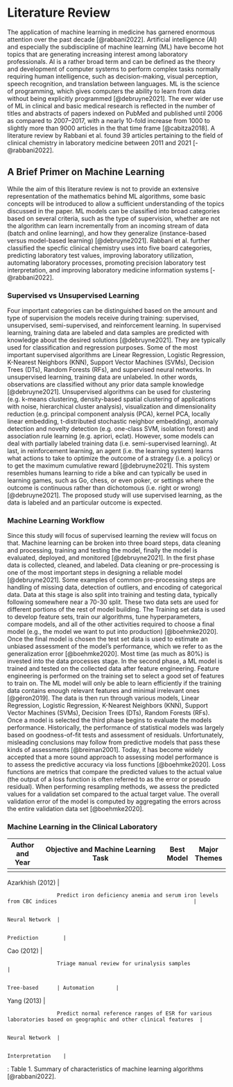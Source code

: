 # Literature Review

The application of machine learning in medicine has garnered enormous
attention over the past decade [@rabbani2022]. Artificial intelligence
(AI) and especially the subdiscipline of machine learning (ML) have
become hot topics that are generating increasing interest among
laboratory professionals. AI is a rather broad term and can be defined
as the theory and development of computer systems to perform complex
tasks normally requiring human intelligence, such as decision-making,
visual perception, speech recognition, and translation between
languages. ML is the science of programming, which gives computers the
ability to learn from data without being explicitly programmed
[@debruyne2021]. The ever wider use of ML in clinical and basic medical
research is reflected in the number of titles and abstracts of papers
indexed on PubMed and published until 2006 as compared to 2007--2017,
with a nearly 10-fold increase from 1000 to slightly more than 9000
articles in the that time frame [@cabitza2018]. A literature review by
Rabbani et al. found 39 articles pertaining to the field of clinical
chemistry in laboratory medicine between 2011 and 2021 [-@rabbani2022].

## A Brief Primer on Machine Learning

While the aim of this literature review is not to provide an extensive
representation of the mathematics behind ML algorithms, some basic
concepts will be introduced to allow a sufficient understanding of the
topics discussed in the paper. ML models can be classified into broad
categories based on several criteria, such as the type of supervision,
whether are not the algorithm can learn incrementally from an incoming
stream of data (batch and online learning), and how they generalize
(instance-based versus model-based learning) [@debruyne2021]. Rabbani et
al. further classified the specfic clinical chemistry uses into five
board categories, predicting laboratory test values, improving
laboratory utilization, automating laboratory processes, promoting
precision laboratory test interpretation, and improving laboratory
medicine information systems [-@rabbani2022].

### Supervised vs Unsupervised Learning

Four important categories can be distinguished based on the amount and
type of supervision the models receive during training: supervised,
unsupervised, semi-supervised, and reinforcement learning. In supervised
learning, training data are labeled and data samples are predicted with
knowledge about the desired solutions [@debruyne2021]. They are
typically used for classification and regression purposes. Some of the
most important supervised algorithms are Linear Regression, Logistic
Regression, K-Nearest Neighbors (KNN), Support Vector Machines (SVMs),
Decision Trees (DTs), Random Forests (RFs), and supervised neural
networks. In unsupervised learning, training data are unlabeled. In
other words, observations are classified without any prior data sample
knowledge [@debruyne2021]. Unsupervised algorithms can be used for
clustering (e.g. k-means clustering, density-based spatial clustering of
applications with noise, hierarchical cluster analysis), visualization
and dimensionality reduction (e.g. principal component analysis (PCA),
kernel PCA, locally linear embedding, t-distributed stochastic neighbor
embedding), anomaly detection and novelty detection (e.g. one-class SVM,
isolation forest) and association rule learning (e.g. apriori, eclat).
However, some models can deal with partially labeled training data (i.e.
semi-supervised learning). At last, in reinforcement learning, an agent
(i.e. the learning system) learns what actions to take to optimize the
outcome of a strategy (i.e. a policy) or to get the maximum cumulative
reward [@debruyne2021]. This system resembles humans learning to ride a
bike and can typically be used in learning games, such as Go, chess, or
even poker, or settings where the outcome is continuous rather than
dichotomous (i.e. right or wrong)[@debruyne2021]. The proposed study
will use supervised learning, as the data is labeled and an particular
outcome is expected.

### Machine Learning Workflow

Since this study will focus of supervised learning the review will focus
on that. Machine learning can be broken into three board steps, data
cleaning and processing, training and testing the model, finally the
model is evaluated, deployed, and monitored [@debruyne2021]. In the
first phase data is collected, cleaned, and labeled. Data cleaning or
pre-processing is one of the most important steps in designing a
reliable model [@debruyne2021]. Some examples of common pre-processing
steps are handling of missing data, detection of outliers, and encoding
of categorical data. Data at this stage is also split into training and
testing data, typically following somewhere near a 70-30 split. These
two data sets are used for different portions of the rest of model
building. The Training set data is used to develop feature sets, train
our algorithms, tune hyperparameters, compare models, and all of the
other activities required to choose a final model (e.g., the model we
want to put into production) [@boehmke2020]. Once the final model is
chosen the test set data is used to estimate an unbiased assessment of
the model's performance, which we refer to as the generalization error
[@boehmke2020]. Most time (as much as 80%) is invested into the data
processes stage. In the second phase, a ML model is trained and tested
on the collected data after feature engineering. Feature engineering is
performed on the training set to select a good set of features to train
on. The ML model will only be able to learn efficiently if the training
data contains enough relevant features and minimal irrelevant ones
[@géron2019]. The data is then run through various models, Linear
Regression, Logistic Regression, K-Nearest Neighbors (KNN), Support
Vector Machines (SVMs), Decision Trees (DTs), Random Forests (RFs). Once
a model is selected the third phase begins to evaluate the models
performance. Historically, the performance of statistical models was
largely based on goodness-of-fit tests and assessment of residuals.
Unfortunately, misleading conclusions may follow from predictive models
that pass these kinds of assessments [@breiman2001]. Today, it has
become widely accepted that a more sound approach to assessing model
performance is to assess the predictive accuracy via loss functions
[@boehmke2020]. Loss functions are metrics that compare the predicted
values to the actual value (the output of a loss function is often
referred to as the error or pseudo residual). When performing resampling
methods, we assess the predicted values for a validation set compared to
the actual target value. The overall validation error of the model is
computed by aggregating the errors across the entire validation data set
[@boehmke2020].

<!--# should I talk about Model types ?-->

### Machine Learning in the Clinical Laboratory

<!--# Can I copy this table? -->

| Author and Year  | **Objective and Machine Learning Task**                                                                         | **Best Model** | **Major Themes** |
|------------------|-----------------------------------------------------------------------------------------------------------------|----------------|------------------|
|                  
                   
 Azarkhish (2012)  |                                                                                                                 
                                                                                                                                     
                    Predict iron deficiency anemia and serum iron levels from CBC indices                                            |                
                                                                                                                                                      
                                                                                                                                      Neural Network  |                  
                                                                                                                                                                         
                                                                                                                                                       Prediction        |
|                  
                   
 Cao (2012)        |                                                                                                                 
                                                                                                                                     
                    Triage manual review for urinalysis samples                                                                      |                
                                                                                                                                                      
                                                                                                                                      Tree-based      | Automation       |
|                  
                   
 Yang (2013)       |                                                                                                                 
                                                                                                                                     
                    Predict normal reference ranges of ESR for various laboratories based on geographic and other clinical features  |                
                                                                                                                                                      
                                                                                                                                      Neural Network  |                  
                                                                                                                                                                         
                                                                                                                                                       Interpretation    |

: Table 1. Summary of characteristics of machine learning algorithms
[@rabbani2022].

### 

#### 
